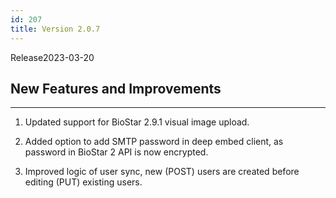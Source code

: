 ```yaml
---
id: 207
title: Version 2.0.7
---
```


Release<Separator/>2023-03-20

## New Features and Improvements

---

1. Updated support for BioStar 2.9.1 visual image upload.

1. Added option to add SMTP password in deep embed client, as password in BioStar 2 API is now encrypted.

1. Improved logic of user sync, new (POST) users are created before editing (PUT) existing users.